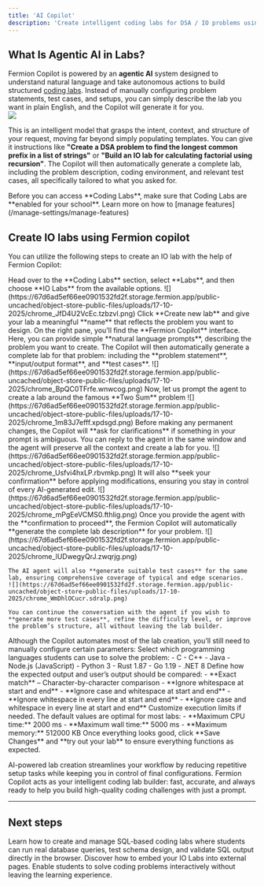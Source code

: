 ```yaml
---
title: 'AI Copilot'
description: 'Create intelligent coding labs for DSA / IO problems using the Fermion Copilot.'
---
```


## What Is Agentic AI in Labs?

Fermion Copilot is powered by an **agentic AI** system designed to understand natural language and take autonomous actions to build structured [coding labs](/creating-io-coding-labs/introduction). Instead of manually configuring problem statements, test cases, and setups, you can simply describe the lab you want in plain English, and the Copilot will generate it for you.  
![](https://67d6ad5ef66ee0901532fd2f.storage.fermion.app/public-uncached/object-store-public-files/uploads/17-10-2025/chrome_sqcPfdSPd0.dvmkwy.png)

This is an intelligent model that grasps the intent, context, and structure of your request, moving far beyond simply populating templates. You can give it instructions like **"Create a DSA problem to find the longest common prefix in a list of strings"** or **"Build an IO lab for calculating factorial using recursion"**. The Copilot will then automatically generate a complete lab, including the problem description, coding environment, and relevant test cases, all specifically tailored to what you asked for.

<Info>
Before you can access **Coding Labs**, make sure that Coding Labs are **enabled for your school**.  
Learn more on how to [manage features](/manage-settings/manage-features)
</Info>

## Create IO labs using Fermion copilot

You can utilize the following steps to create an IO lab with the help of Fermion Copilot:

<Steps>
  <Step title="Open IO Labs">
    Head over to the **Coding Labs** section, select **Labs**, and then choose **IO Labs** from the available options.
    ![](https://67d6ad5ef66ee0901532fd2f.storage.fermion.app/public-uncached/object-store-public-files/uploads/17-10-2025/chrome_JfD4U2VcEc.tzbzvl.png)
  </Step>

  <Step title="Create a new lab">
    Click **Create new lab** and give your lab a meaningful **name** that reflects the problem you want to design.
  </Step>

  <Step title="Prompt the Fermion copilot">
    On the right pane, you’ll find the **Fermion Copilot** interface.  
    Here, you can provide simple **natural language prompts**, describing the problem you want to create.
    The Copilot will then automatically generate a complete lab for that problem: including the **problem statement**, **input/output format**, and **test cases**.
    ![](https://67d6ad5ef66ee0901532fd2f.storage.fermion.app/public-uncached/object-store-public-files/uploads/17-10-2025/chrome_BpQC0TFrfe.wnwcog.png)
    Now, let us prompt the agent to create a lab around the famous **Two Sum** problem  
    ![](https://67d6ad5ef66ee0901532fd2f.storage.fermion.app/public-uncached/object-store-public-files/uploads/17-10-2025/chrome_1m83J7efff.xpdsgd.png)
  </Step>

  <Step title="AI clarifications and confirmations">
    Before making any permanent changes, the Copilot will **ask for clarifications** if something in your prompt is ambiguous. You can reply to the agent in the same window and the agent will preserve all the context and create a lab for you. 
    ![](https://67d6ad5ef66ee0901532fd2f.storage.fermion.app/public-uncached/object-store-public-files/uploads/17-10-2025/chrome_Usfvi4hxLP.rbvmkp.png)
    It will also **seek your confirmation** before applying modifications, ensuring you stay in control of every AI-generated edit.
    ![](https://67d6ad5ef66ee0901532fd2f.storage.fermion.app/public-uncached/object-store-public-files/uploads/17-10-2025/chrome_mPgEeVCMS0.fthlig.png)
  </Step>

  <Step title="Generate lab and test cases">
    Once you provide the agent with the **confirmation to proceed**, the Fermion Copilot will automatically **generate the complete lab description** for your problem.
    ![](https://67d6ad5ef66ee0901532fd2f.storage.fermion.app/public-uncached/object-store-public-files/uploads/17-10-2025/chrome_lUDwegyQrJ.zwqrjg.png)
    
    The AI agent will also **generate suitable test cases** for the same lab, ensuring comprehensive coverage of typical and edge scenarios.  
    ![](https://67d6ad5ef66ee0901532fd2f.storage.fermion.app/public-uncached/object-store-public-files/uploads/17-10-2025/chrome_WmDhlOCucr.sdralp.png)
    
    You can continue the conversation with the agent if you wish to **generate more test cases**, refine the difficulty level, or improve the problem’s structure, all without leaving the lab builder.
  </Step>


  <Step title="Configure lab settings (human-in-the-loop)">
    Although the Copilot automates most of the lab creation, you’ll still need to manually configure certain parameters:
    
<AccordionGroup>
  <Accordion title="Allowed languages" >
    Select which programming languages students can use to solve the problem:
    - C  
    - C++  
    - Java  
    - Node.js (JavaScript)  
    - Python 3  
    - Rust 1.87  
    - Go 1.19  
    - .NET 8  
  </Accordion>

  <Accordion title="Matcher type">
    Define how the expected output and user’s output should be compared:
    - **Exact match** – Character-by-character comparison  
    - **Ignore whitespace at start and end**  
    - **Ignore case and whitespace at start and end**  
    - **Ignore whitespace in every line at start and end**  
    - **Ignore case and whitespace in every line at start and end**  
  </Accordion>

  <Accordion title="Advanced settings">
    Customize execution limits if needed. The default values are optimal for most labs:
    - **Maximum CPU time:** 2000 ms  
    - **Maximum wall time:** 5000 ms  
    - **Maximum memory:** 512000 KB  
  </Accordion>
</AccordionGroup>

  </Step>

  <Step title="Save and try out the lab">
    Once everything looks good, click **Save Changes** and **try out your lab** to ensure everything functions as expected.
  </Step>
</Steps>

AI-powered lab creation streamlines your workflow by reducing repetitive setup tasks while keeping you in control of final configurations. Fermion Copilot acts as your intelligent coding lab builder: fast, accurate, and always ready to help you build high-quality coding challenges with just a prompt.

---

## Next steps


<Columns columns={2}>
  <Card title="SQL Labs" href="/creating-io-coding-labs/sql-lab">
    Learn how to create and manage SQL-based coding labs where students can run real database queries, test schema design, and validate SQL output directly in the browser.
  </Card>

  <Card title="Embed IO Labs" href="/creating-io-coding-labs/embed-lab">
    Discover how to embed your IO Labs into external pages. Enable students to solve coding problems interactively without leaving the learning experience.
  </Card>
</Columns>
